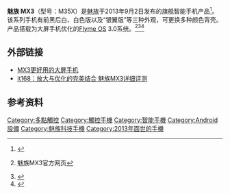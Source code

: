 {{multiple issues|
{{copyedit|time=2013-09-01T15:17:46+00:00}}
{{Refimprove|time=2014-07-23T09:15:12+00:00}}
}}
{{Infobox Mobile
| name = 魅族 MX3（M35X）
| image = Meizu MX3.png
| manufacturer = [[魅族|魅族]]
| available =2013年9月28日
| screen = 5.1 英寸（New Mode2）[[多点触控|多点触控]] 1800×1080[[分辨率|分辨率]] 415[[像素|像素]]每[[英寸|英寸]][[PPI|PPI]]
| camera = 前置200万背照式、1080P 30帧/秒摄录；后置800万[[像素|像素]]背照式、1080P 30帧/秒摄录
| interior_memory = 16GB/32GB/64GB/128GB
| memory = 2GB LPDDR3 [[双通道|双通道]] 
| networks = WCDMA版：[[GSM|GSM]]/[[GPRS|GPRS]]/[[EDGE|EDGE]]/[[WCDMA|WCDMA]]/[[HSPA+|HSPA+]]；TD版：[[GSM|GSM]]/[[GPRS|GPRS]]/[[EDGE|EDGE]]/[[TD-SCDMA|TD-SCDMA]]/[[HSPA|HSPA]]
| battery = 2400[[mAh|mAh]]内置[[锂离子电池|锂离子电池]]
| connectivity = [[WIFI|WIFI]] / [[WAPI|WAPI]]（802.11 b/g/n），支持WLAN Direct、[[Miracast|Miracast]]、[[Bluetooth|Bluetooth]] 4.0、[[近場通訊|NFC]]
| size = 139.0×71.9×9.1 mm
| form = 直板式
| weight = 143 [[克|克]] 
| music = 支持FLAC、APE、AAC、MKA、OGG、MP3、MIDI、M4A、AMR、WAV 等 
| cpu = [[三星電子|三星]][[Exynos|Exynos 5410]] 和[[Sensor_Hub|Sensor Hub]]协处理器
| os = [[Flyme_OS|Flyme OS]]
| predecessor = [[魅族MX2|魅族MX2]]
}}

'''魅族 MX3'''（型号：M35X）是[[魅族|魅族]]于2013年9月2日发布的旗舰智能手机产品<ref>{{Cite news |url=http://tech.cnr.cn/sj/201309/t20130903_513488524.shtml |title=魅族MX3评测 双四核5.1英寸屏Flyme 3.0 |accessdate=2021-12-17}}</ref>。该系列手机有前黑后白、白色版以及“银翼版”等三种外观，可更换多种颜色背壳。产品搭载为大屏手机优化的[[Flyme_OS|Flyme OS]] 3.0系统。<ref>{{cite web |url=http://www.meizu.com/products/mx3fun.html |title=存档副本 |accessdate=2013-09-02 |deadurl=yes |archiveurl=https://web.archive.org/web/20130904023905/http://www.meizu.com/products/mx3fun.html |archivedate=2013-09-04 }} 魅族MX3官方网页</ref><ref>{{Cite news |url=http://covid-19.chinadaily.com.cn/dfpd/dfkeji/2013-09-03/content_10020298.html |title=魅族MX3真机现场实拍(高清)- 中国日报网 |accessdate=2021-12-17}}</ref><ref>{{Cite news |url=https://tech.huanqiu.com/article/9CaKrnJFmFb |title=暑期出游拍照利器 魅族MX3仅售1599 |accessdate=2021-12-17}}</ref>

== 外部链接 ==
* [https://web.archive.org/web/20130904023905/http://www.meizu.com/products/mx3fun.html MX3更好用的大屏手机]
* [http://mobile.it168.com/a2013/0830/1528/000001528232.shtml it168：放大与优化的完美结合 魅族MX3详细评测]

== 参考资料 ==
<references />

[[Category:多點觸控|Category:多點觸控]]
[[Category:觸控手機|Category:觸控手機]]
[[Category:智能手機|Category:智能手機]]
[[Category:Android設備|Category:Android設備]]
[[Category:魅族科技手機|Category:魅族科技手機]]
[[Category:2013年面世的手機|Category:2013年面世的手機]]

{{魅族科技}}